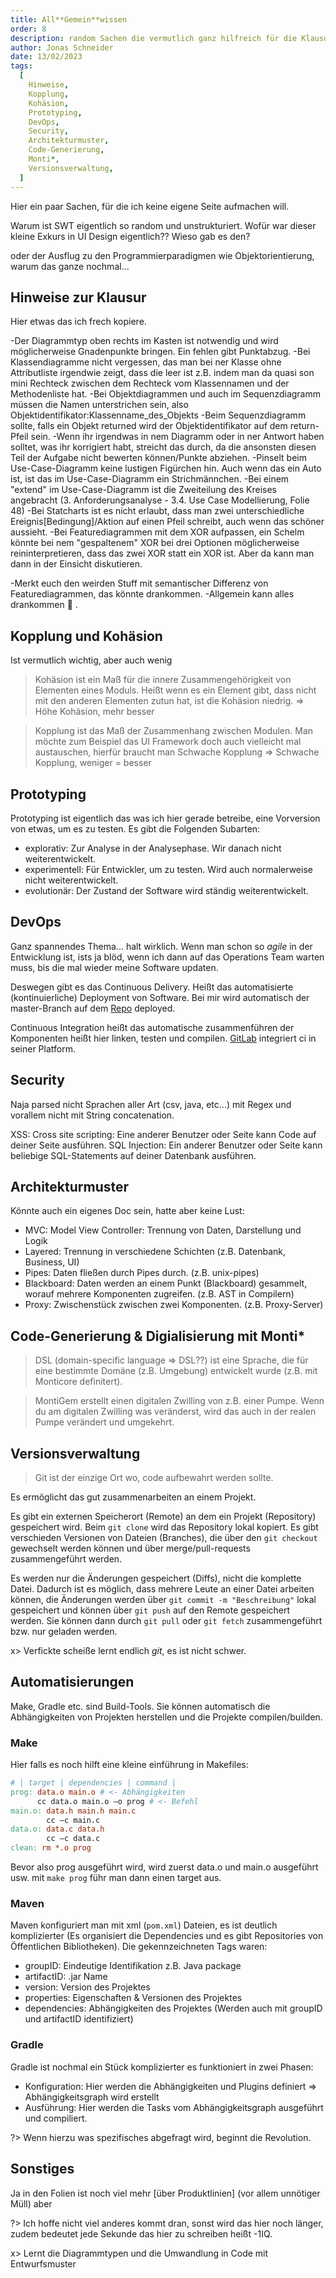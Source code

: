 ```yaml
---
title: All**Gemein**wissen
order: 8
description: random Sachen die vermutlich ganz hilfreich für die Klausur sind
author: Jonas Schneider
date: 13/02/2023
tags:
  [
    Hinweise,
    Kopplung,
    Kohäsion,
    Prototyping,
    DevOps,
    Security,
    Architekturmuster,
    Code-Generierung,
    Monti*,
    Versionsverwaltung,
  ]
---
```


Hier ein paar Sachen, für die ich keine eigene Seite aufmachen will.

Warum ist SWT eigentlich so random und unstrukturiert. Wofür war dieser kleine Exkurs in UI Design eigentlich?? Wieso gab es den?

oder der Ausflug zu den Programmierparadigmen wie Objektorientierung, warum das ganze nochmal...

## Hinweise zur Klausur

Hier etwas das ich frech kopiere.

-Der Diagrammtyp oben rechts im Kasten ist notwendig und wird möglicherweise Gnadenpunkte bringen. Ein fehlen gibt Punktabzug.
-Bei Klassendiagramme nicht vergessen, das man bei ner Klasse ohne Attributliste irgendwie zeigt, dass die leer ist z.B. indem man da quasi son mini Rechteck zwischen dem Rechteck vom Klassennamen und der Methodenliste hat.
-Bei Objektdiagrammen und auch im Sequenzdiagramm müssen die Namen unterstrichen sein, also Objektidentifikator:Klassenname_des_Objekts
-Beim Sequenzdiagramm sollte, falls ein Objekt returned wird der Objektidentifikator auf dem return-Pfeil sein.
-Wenn ihr irgendwas in nem Diagramm oder in ner Antwort haben solltet, was ihr korrigiert habt, streicht das durch, da die ansonsten diesen Teil der Aufgabe nicht bewerten können/Punkte abziehen.
-Pinselt beim Use-Case-Diagramm keine lustigen Figürchen hin. Auch wenn das ein Auto ist, ist das im Use-Case-Diagramm ein Strichmännchen.
-Bei einem "extend" im Use-Case-Diagramm ist die Zweiteilung des Kreises angebracht (3. Anforderungsanalyse - 3.4. Use Case Modellierung, Folie 48)
-Bei Statcharts ist es nicht erlaubt, dass man zwei unterschiedliche Ereignis[Bedingung]/Aktion auf einen Pfeil schreibt, auch wenn das schöner aussieht.
-Bei Featurediagrammen mit dem XOR aufpassen, ein Schelm könnte bei nem "gespaltenem" XOR bei drei Optionen möglicherweise reininterpretieren, dass das zwei XOR statt ein XOR ist. Aber da kann man dann in der Einsicht diskutieren.

-Merkt euch den weirden Stuff mit semantischer Differenz von Featurediagrammen, das könnte drankommen.
-Allgemein kann alles drankommen 🤷 .

## Kopplung und Kohäsion

Ist vermutlich wichtig, aber auch wenig

> Kohäsion ist ein Maß für die innere Zusammengehörigkeit von Elementen eines Moduls. Heißt wenn es ein Element gibt, dass nicht mit den anderen Elementen zutun hat, ist die Kohäsion niedrig. $\Rightarrow$ Höhe Kohäsion, mehr besser

> Kopplung ist das Maß der Zusammenhang zwischen Modulen. Man möchte zum Beispiel das UI Framework doch auch vielleicht mal austauschen, hierfür braucht man Schwache Kopplung $\Rightarrow$ Schwache Kopplung, weniger = besser

## Prototyping

Prototyping ist eigentlich das was ich hier gerade betreibe, eine Vorversion von etwas, um es zu testen. Es gibt die Folgenden Subarten:

- explorativ: Zur Analyse in der Analysephase. Wir danach nicht weiterentwickelt.
- experimentell: Für Entwickler, um zu testen. Wird auch normalerweise nicht weiterentwickelt.
- evolutionär: Der Zustand der Software wird ständig weiterentwickelt.

## DevOps

Ganz spannendes Thema... halt wirklich.
Wenn man schon so _agile_ in der Entwicklung ist, ists ja blöd, wenn ich dann auf das Operations Team warten muss, bis die mal wieder meine Software updaten.

Deswegen gibt es das Continuous Delivery. Heißt das automatisierte (kontinuierliche) Deployment von Software. Bei mir wird automatisch der master-Branch auf dem [Repo](https://github.com/JohnnyS318/htwr-aachen.de) deployed.

Continuous Integration heißt das automatische zusammenführen der Komponenten heißt hier linken, testen und compilen. [GitLab](https://git.rwth-aachen.de) integriert ci in seiner Platform.

## Security

Naja parsed nicht Sprachen aller Art (csv, java, etc...) mit Regex und vorallem nicht mit String concatenation.

XSS: Cross site scripting: Eine anderer Benutzer oder Seite kann Code auf deiner Seite ausführen.
SQL Injection: Ein anderer Benutzer oder Seite kann beliebige SQL-Statements auf deiner Datenbank ausführen.

## Architekturmuster

Könnte auch ein eigenes Doc sein, hatte aber keine Lust:

- MVC: Model View Controller: Trennung von Daten, Darstellung und Logik
- Layered: Trennung in verschiedene Schichten (z.B. Datenbank, Business, UI)
- Pipes: Daten fließen durch Pipes durch. (z.B. unix-pipes)
- Blackboard: Daten werden an einem Punkt (Blackboard) gesammelt, worauf mehrere Komponenten zugreifen. (z.B. AST in Compilern)
- Proxy: Zwischenstück zwischen zwei Komponenten. (z.B. Proxy-Server)

## Code-Generierung & Digialisierung mit Monti\*

> DSL (domain-specific language => DSL??) ist eine Sprache, die für eine bestimmte Domäne (z.B. Umgebung) entwickelt wurde (z.B. mit Monticore definitert).

> MontiGem erstellt einen digitalen Zwilling von z.B. einer Pumpe. Wenn du am digitalen Zwilling was veränderst, wird das auch in der realen Pumpe verändert und umgekehrt.

## Versionsverwaltung

> Git ist der einzige Ort wo, code aufbewahrt werden sollte.

Es ermöglicht das gut zusammenarbeiten an einem Projekt.

Es gibt ein externen Speicherort (Remote) an dem ein Projekt (Repository) gespeichert wird. Beim `git clone` wird das Repository lokal kopiert.
Es gibt verschieden Versionen von Dateien (Branches), die über den `git checkout` gewechselt werden können und über merge/pull-requests zusammengeführt werden.

Es werden nur die Änderungen gespeichert (Diffs), nicht die komplette Datei. Dadurch ist es möglich, dass mehrere Leute an einer Datei arbeiten können,
die Änderungen werden über `git commit -m "Beschreibung"` lokal gespeichert und können über `git push` auf den Remote gespeichert werden.
Sie können dann durch `git pull` oder `git fetch` zusammengeführt bzw. nur geladen werden.

x> Verfickte scheiße lernt endlich _git_, es ist nicht schwer.

## Automatisierungen

Make, Gradle etc. sind Build-Tools. Sie können automatisch die Abhängigkeiten von Projekten herstellen und die Projekte compilen/builden.

### Make

Hier falls es noch hilft eine kleine einführung in Makefiles:

```Makefile
# | target | dependencies | command |
prog: data.o main.o # <- Abhängigkeiten
      cc data.o main.o –o prog # <- Befehl
main.o: data.h main.h main.c
        cc –c main.c
data.o: data.c data.h
        cc –c data.c
clean: rm *.o prog
```

Bevor also prog ausgeführt wird, wird zuerst data.o und main.o ausgeführt usw. mit `make prog` führ man dann einen target aus.

### Maven

Maven konfiguriert man mit xml (`pom.xml`) Dateien, es ist deutlich komplizierter (Es organisiert die Dependencies und es gibt Repositories von Öffentlichen Bibliotheken). Die gekennzeichneten Tags waren:

- groupID: Eindeutige Identifikation z.B. Java package
- artifactID: .jar Name
- version: Version des Projektes
- properties: Eigenschaften & Versionen des Projektes
- dependencies: Abhängigkeiten des Projektes (Werden auch mit groupID und artifactID identifiziert)

### Gradle

Gradle ist nochmal ein Stück komplizierter es funktioniert in zwei Phasen:

- Konfiguration: Hier werden die Abhängigkeiten und Plugins definiert => Abhängigkeitsgraph wird erstellt
- Ausführung: Hier werden die Tasks vom Abhängigkeitsgraph ausgeführt und compiliert.

?> Wenn hierzu was spezifisches abgefragt wird, beginnt die Revolution.

## Sonstiges

Ja in den Folien ist noch viel mehr [über Produktlinien] (vor allem unnötiger Müll) aber

?> Ich hoffe nicht viel anderes kommt dran, sonst wird das hier noch länger, zudem bedeutet jede Sekunde das hier zu schreiben heißt -1IQ.

x> Lernt die Diagrammtypen und die Umwandlung in Code mit Entwurfsmuster
